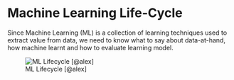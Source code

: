 # Machine Learning Life-Cycle

Since Machine Learning (ML) is a collection of learning techniques used to extract value from data, we need to know what to say about data-at-hand, how machine learnt and how to evaluate learning model.

![ML Lifecycle [@alex]](image/ml_cycle.png){#fig-ml-cycle}
